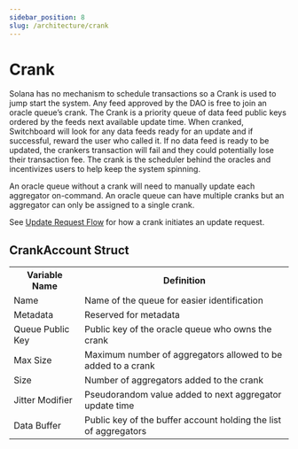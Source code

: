 ```yaml
---
sidebar_position: 8
slug: /architecture/crank
---
```


# Crank

Solana has no mechanism to schedule transactions so a Crank is used to jump start the system. Any feed approved by the DAO is free to join an oracle queue’s crank. The Crank is a priority queue of data feed public keys ordered by the feeds next available update time. When cranked, Switchboard will look for any data feeds ready for an update and if successful, reward the user who called it. If no data feed is ready to be updated, the crankers transaction will fail and they could potentially lose their transaction fee. The crank is the scheduler behind the oracles and incentivizes users to help keep the system spinning.

An oracle queue without a crank will need to manually update each aggregator on-command. An oracle queue can have multiple cranks but an aggregator can only be assigned to a single crank.

See [Update Request Flow](./update-request) for how a crank initiates an update request.

## CrankAccount Struct

<table>
  <tr>
    <th>Variable Name</th>
    <th>Definition</th>
  </tr>
  <tr>
    <td>Name</td>
    <td>Name of the queue for easier identification</td>
  </tr>
  <tr>
    <td>Metadata</td>
    <td>Reserved for metadata</td>
  </tr>
  <tr>
    <td>Queue Public Key</td>
    <td>Public key of the oracle queue who owns the crank</td>
  </tr>
  <tr>
    <td>Max Size</td>
    <td>Maximum number of aggregators allowed to be added to a crank</td>
  </tr>
  <tr>
    <td>Size</td>
    <td>Number of aggregators added to the crank</td>
  </tr>
  <tr>
    <td>Jitter Modifier</td>
    <td>Pseudorandom value added to next aggregator update time</td>
  </tr>
  <tr>
    <td>Data Buffer</td>
    <td>Public key of the buffer account holding the list of aggregators</td>
  </tr>
</table>
